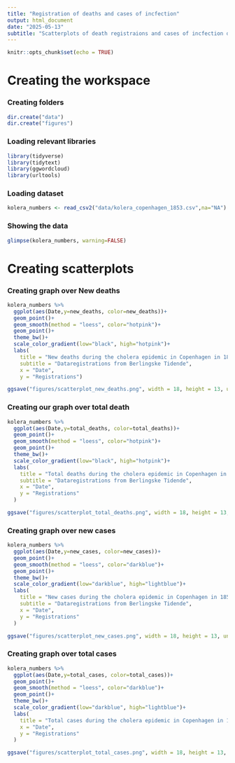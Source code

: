 ---
title: "Registration of deaths and cases of incfection"
output: html_document
date: "2025-05-13"
subtitle: "Scatterplots of death registraions and cases of incfection derived from data registered in Berlingske Tidende"
---

```{r setup, include=FALSE}
knitr::opts_chunk$set(echo = TRUE)
```

# Creating the workspace

### Creating folders
```{r dir.create, warning=FALSE}
dir.create("data")
dir.create("figures")
```

### Loading relevant libraries
```{r libraries, warning=FALSE}
library(tidyverse)
library(tidytext)
library(ggwordcloud)
library(urltools)
```


### Loading dataset
```{r loading dataset, warning=FALSE}
kolera_numbers <- read_csv2("data/kolera_copenhagen_1853.csv",na="NA")

```

### Showing the data
```{r glimpse, warning=FALSE}
glimpse(kolera_numbers, warning=FALSE)

```





# Creating scatterplots

### Creating graph over New deaths
```{r New deaths, warning=FALSE}
kolera_numbers %>%
  ggplot(aes(Date,y=new_deaths, color=new_deaths))+
  geom_point()+
  geom_smooth(method = "loess", color="hotpink")+
  geom_point()+
  theme_bw()+
  scale_color_gradient(low="black", high="hotpink")+
  labs(
    title = "New deaths during the cholera epidemic in Copenhagen in 1853",
    subtitle = "Dataregistrations from Berlingske Tidende",
    x = "Date",
    y = "Registrations")

ggsave("figures/scatterplot_new_deaths.png", width = 18, height = 13, units = "cm", bg = "white")

```

### Creating our graph over total death
```{r creating our graph over new death, warning=FALSE}
kolera_numbers %>%
  ggplot(aes(Date,y=total_deaths, color=total_deaths))+
  geom_point()+
  geom_smooth(method = "loess", color="hotpink")+
  geom_point()+
  theme_bw()+
  scale_color_gradient(low="black", high="hotpink")+
  labs(
    title = "Total deaths during the cholera epidemic in Copenhagen in 1853",
    subtitle = "Dataregistrations from Berlingske Tidende",
    x = "Date",
    y = "Registrations"
  )

ggsave("figures/scatterplot_total_deaths.png", width = 18, height = 13, units = "cm", bg = "white")

```



### Creating graph over new cases
```{r scatterplots, warning=FALSE}
kolera_numbers %>%
  ggplot(aes(Date,y=new_cases, color=new_cases))+
  geom_point()+
  geom_smooth(method = "loess", color="darkblue")+
  geom_point()+
  theme_bw()+
  scale_color_gradient(low="darkblue", high="lightblue")+
  labs(
    title = "New cases during the cholera epidemic in Copenhagen in 1853",
    subtitle = "Dataregistrations from Berlingske Tidende",
    x = "Date",
    y = "Registrations"
  )

ggsave("figures/scatterplot_new_cases.png", width = 18, height = 13, units = "cm", bg = "white")

```





### Creating graph over total cases
```{r creating graph over new cases, warning=FALSE}
kolera_numbers %>%
  ggplot(aes(Date,y=total_cases, color=total_cases))+
  geom_point()+
  geom_smooth(method = "loess", color="darkblue")+
  geom_point()+
  theme_bw()+
  scale_color_gradient(low="darkblue", high="lightblue")+
  labs(
    title = "Total cases during the cholera epidemic in Copenhagen in 1853",
    x = "Date",
    y = "Registrations"
  )

ggsave("figures/scatterplot_total_cases.png", width = 18, height = 13, units = "cm", bg = "white")

```





